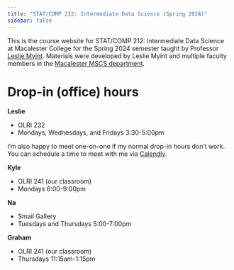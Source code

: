 ```yaml
---
title: "STAT/COMP 212: Intermediate Data Science (Spring 2024)"
sidebar: false
---
```


This is the course website for STAT/COMP 212: Intermediate Data Science at Macalester College for the Spring 2024 semester taught by Professor [Leslie Myint](https://www.lesliemyint.org). Materials were developed by Leslie Myint and multiple faculty members in the [Macalester MSCS department](https://www.macalester.edu/mscs/facultystaff/).

# Drop-in (office) hours

**Leslie**

- OLRI 232
- Mondays, Wednesdays, and Fridays 3:30-5:00pm

I'm also happy to meet one-on-one if my normal drop-in hours don't work. You can schedule a time to meet with me via [Calendly](https://calendly.com/lmyint).

**Kyle**

- OLRI 241 (our classroom)
- Mondays 6:00-9:00pm

**Na**

- Smail Gallery
- Tuesdays and Thursdays 5:00-7:00pm

**Graham**

- OLRI 241 (our classroom)
- Thursdays 11:15am-1:15pm
